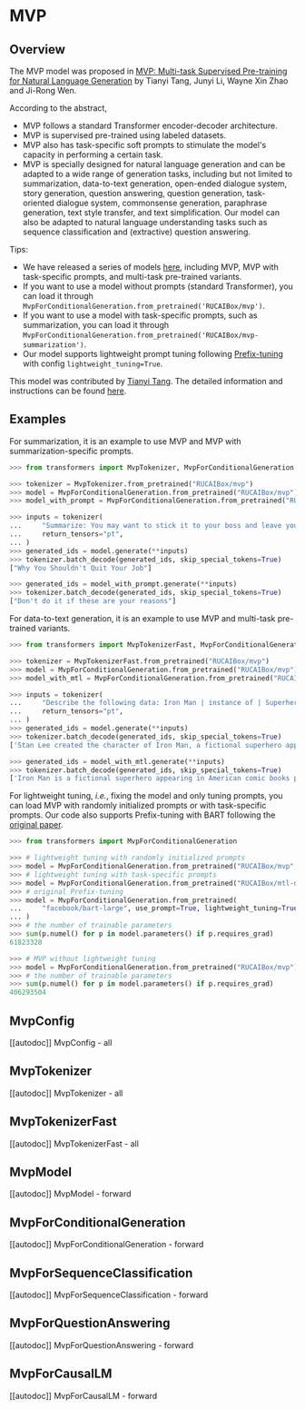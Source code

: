 <!--Copyright 2022 The HuggingFace Team. All rights reserved.

Licensed under the Apache License, Version 2.0 (the "License"); you may not use this file except in compliance with
the License. You may obtain a copy of the License at

http://www.apache.org/licenses/LICENSE-2.0

Unless required by applicable law or agreed to in writing, software distributed under the License is distributed on
an "AS IS" BASIS, WITHOUT WARRANTIES OR CONDITIONS OF ANY KIND, either express or implied. See the License for the
specific language governing permissions and limitations under the License.
-->

# MVP

## Overview

The MVP model was proposed in [MVP: Multi-task Supervised Pre-training for Natural Language Generation](https://arxiv.org/abs/2206.12131) by Tianyi Tang, Junyi Li, Wayne Xin Zhao and Ji-Rong Wen.


According to the abstract,

- MVP follows a standard Transformer encoder-decoder architecture.
- MVP is supervised pre-trained using labeled datasets.
- MVP also has task-specific soft prompts to stimulate the model's capacity in performing a certain task.
- MVP is specially designed for natural language generation and can be adapted to a wide range of generation tasks, including but not limited to summarization, data-to-text generation, open-ended dialogue system, story generation, question answering, question generation, task-oriented dialogue system, commonsense generation, paraphrase generation, text style transfer, and text simplification. Our model can also be adapted to natural language understanding tasks such as sequence classification and (extractive) question answering.

Tips:
- We have released a series of models [here](https://huggingface.co/models?filter=mvp), including MVP, MVP with task-specific prompts, and multi-task pre-trained variants.
- If you want to use a model without prompts (standard Transformer), you can load it through `MvpForConditionalGeneration.from_pretrained('RUCAIBox/mvp')`.
- If you want to use a model with task-specific prompts, such as summarization, you can load it through `MvpForConditionalGeneration.from_pretrained('RUCAIBox/mvp-summarization')`.
- Our model supports lightweight prompt tuning following [Prefix-tuning](https://arxiv.org/abs/2101.00190) with config `lightweight_tuning=True`.

This model was contributed by [Tianyi Tang](https://huggingface.co/StevenTang). The detailed information and instructions can be found [here](https://github.com/RUCAIBox/MVP).

## Examples
For summarization, it is an example to use MVP and MVP with summarization-specific prompts.

```python
>>> from transformers import MvpTokenizer, MvpForConditionalGeneration

>>> tokenizer = MvpTokenizer.from_pretrained("RUCAIBox/mvp")
>>> model = MvpForConditionalGeneration.from_pretrained("RUCAIBox/mvp")
>>> model_with_prompt = MvpForConditionalGeneration.from_pretrained("RUCAIBox/mvp-summarization")

>>> inputs = tokenizer(
...     "Summarize: You may want to stick it to your boss and leave your job, but don't do it if these are your reasons.",
...     return_tensors="pt",
... )
>>> generated_ids = model.generate(**inputs)
>>> tokenizer.batch_decode(generated_ids, skip_special_tokens=True)
["Why You Shouldn't Quit Your Job"]

>>> generated_ids = model_with_prompt.generate(**inputs)
>>> tokenizer.batch_decode(generated_ids, skip_special_tokens=True)
["Don't do it if these are your reasons"]
```

For data-to-text generation, it is an example to use MVP and multi-task pre-trained variants.
```python
>>> from transformers import MvpTokenizerFast, MvpForConditionalGeneration

>>> tokenizer = MvpTokenizerFast.from_pretrained("RUCAIBox/mvp")
>>> model = MvpForConditionalGeneration.from_pretrained("RUCAIBox/mvp")
>>> model_with_mtl = MvpForConditionalGeneration.from_pretrained("RUCAIBox/mtl-data-to-text")

>>> inputs = tokenizer(
...     "Describe the following data: Iron Man | instance of | Superhero [SEP] Stan Lee | creator | Iron Man",
...     return_tensors="pt",
... )
>>> generated_ids = model.generate(**inputs)
>>> tokenizer.batch_decode(generated_ids, skip_special_tokens=True)
['Stan Lee created the character of Iron Man, a fictional superhero appearing in American comic']

>>> generated_ids = model_with_mtl.generate(**inputs)
>>> tokenizer.batch_decode(generated_ids, skip_special_tokens=True)
['Iron Man is a fictional superhero appearing in American comic books published by Marvel Comics.']
```

For lightweight tuning, *i.e.*, fixing the model and only tuning prompts, you can load MVP with randomly initialized prompts or with task-specific prompts. Our code also supports Prefix-tuning with BART following the [original paper](https://arxiv.org/abs/2101.00190).

```python
>>> from transformers import MvpForConditionalGeneration

>>> # lightweight tuning with randomly initialized prompts
>>> model = MvpForConditionalGeneration.from_pretrained("RUCAIBox/mvp", use_prompt=True, lightweight_tuning=True)
>>> # lightweight tuning with task-specific prompts
>>> model = MvpForConditionalGeneration.from_pretrained("RUCAIBox/mtl-data-to-text", lightweight_tuning=True)
>>> # original Prefix-tuning
>>> model = MvpForConditionalGeneration.from_pretrained(
...     "facebook/bart-large", use_prompt=True, lightweight_tuning=True
... )
>>> # the number of trainable parameters
>>> sum(p.numel() for p in model.parameters() if p.requires_grad)
61823328

>>> # MVP without lightweight tuning
>>> model = MvpForConditionalGeneration.from_pretrained("RUCAIBox/mvp")
>>> # the number of trainable parameters
>>> sum(p.numel() for p in model.parameters() if p.requires_grad)
406293504
```

## MvpConfig

[[autodoc]] MvpConfig
    - all

## MvpTokenizer

[[autodoc]] MvpTokenizer
    - all

## MvpTokenizerFast

[[autodoc]] MvpTokenizerFast
    - all

## MvpModel

[[autodoc]] MvpModel
    - forward

## MvpForConditionalGeneration

[[autodoc]] MvpForConditionalGeneration
    - forward

## MvpForSequenceClassification

[[autodoc]] MvpForSequenceClassification
    - forward

## MvpForQuestionAnswering

[[autodoc]] MvpForQuestionAnswering
    - forward

## MvpForCausalLM

[[autodoc]] MvpForCausalLM
    - forward
